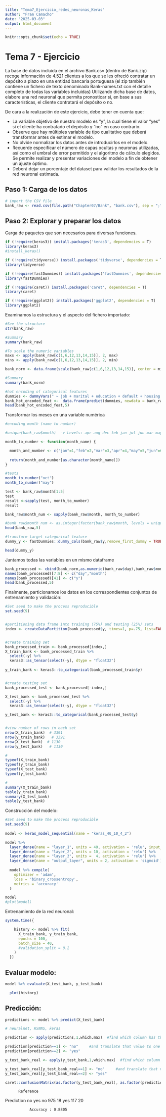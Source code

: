 ```yaml
---
title: "Tema7_Ejercicio_redes_neuronas_Keras"
author: "Fran Camacho"
date: "2025-03-03"
output: html_document
---
```


```r
knitr::opts_chunk$set(echo = TRUE)
```

# Tema 7 - Ejercicio

La base de datos incluida en el archivo Bank.csv (dentro de Bank.zip)
recoge información de 4.521 clientes a los que se les ofreció contratar un
depósito a plazo en una entidad bancaria portuguesa (el zip también
contiene un fichero de texto denominado Bank-names.txt con el detalle
completo de todas las variables incluidas)
Utilizando dicha base de datos, elabore una red neuronal que permita
pronosticar si, en base a sus características, el cliente contratará el
depósito o no.

De cara a la realización de este ejercicio, debe tener en cuenta que:

- La variable objetivo de nuestro modelo es “y”, la cual tiene el valor
“yes” si el cliente ha contratado el depósito y “no” en caso contrario.
- Observe que hay múltiples variable de tipo cualitativo que deberá
transformar antes de estimar el modelo.
- No olvide normalizar los datos antes de introducirlos en el modelo.
- Recuerde especificar el número de capas ocultas y neuronas
utilizadas, así como el umbral de error permitido y el algoritmo de
cálculo elegidos. Se permite realizar y presentar variaciones del
modelo a fin de obtener un ajuste óptimo.
- Deberá dejar un porcentaje del dataset para validar los resultados de
la red neuronal estimada.

## Paso 1: Carga de los datos

```r
# import the CSV file
bank_raw <- read.csv(file.path("Chapter07/Bank", "bank.csv"), sep = ";", stringsAsFactors = TRUE)
```


## Paso 2: Explorar y preparar los datos

Carga de paquetes que son necesarios para diversas funciones.

```r

if (!require(keras3)) install.packages('keras3', dependencies = T)
library(keras3)
#install_keras()

if (!require(tidyverse)) install.packages('tidyverse', dependencies = T)
library(tidyverse)

if (!require(fastDummies)) install.packages('fastDummies', dependencies = T)
library(fastDummies)

if (!require(caret)) install.packages('caret', dependencies = T)
library(caret)   

if (!require(ggplot2)) install.packages('ggplot2', dependencies = T)
library(ggplot2)

```

Examinamos la estructura y el aspecto del fichero importado:

```r
#See the structure
str(bank_raw)
```

```r
#Summary
summary(bank_raw)
```

```r
#To scale the numeric variables 
maxs <- apply(bank_raw[c(1,6,12,13,14,15)], 2, max)
mins <- apply(bank_raw[c(1,6,12,13,14,15)], 2, min)

bank_norm <- data.frame(scale(bank_raw[c(1,6,12,13,14,15)], center = mins, scale = maxs - mins))
```


```r
#Summary
summary(bank_norm)
```


```r
#hot encoding of categorical features         
dummies <- dummyVars(" ~ job + marital + education + default + housing + loan + contact + poutcome", data = bank_raw)
bank_hot_encoded_feat <-  data.frame(predict(dummies, newdata = bank_raw))
head(bank_hot_encoded_feat,5)
```

Transformar los meses en una variable numérica

```r
#encoding month (name to number)

#unique(bank_raw$month)  -> Levels: apr aug dec feb jan jul jun mar may nov oct sep

month_to_number <- function(month_name) {

  month_and_number <- c("jan"=1,"feb"=2,"mar"=3,"apr"=4,"may"=5,"jun"=6,"jul"=7,"aug"=8,"sep"=9,"oct"=10,"nov"=11,"dec"=12)
  
  return(month_and_number[as.character(month_name)])
}

#tests
month_to_number("oct")
month_to_number("may")

test <- bank_raw$month[1:5]
test
result <-sapply(test, month_to_number)
result


```

```r
bank_raw$month_num <- sapply(bank_raw$month, month_to_number)

#bank_raw$month_num <- as.integer(factor(bank_raw$month, levels = unique(bank_raw$month))) # codifica poniendo los números según aparecen en los levels, no Enero=1, Febrero=2 ...
head(bank_raw,5)
```
```r
#transform target categorical feature
dummy_y <- fastDummies::dummy_cols(bank_raw$y,remove_first_dummy = TRUE)

head(dummy_y)   
```

Juntamos todas las variables en un mismo dataframe

```r
bank_processed <- cbind(bank_norm,as.numeric(bank_raw$day),bank_raw$month_num,bank_hot_encoded_feat,dummy_y$.data_yes)
names(bank_processed)[7:8] <- c("day","month")
names(bank_processed)[41] <- c("y")
head(bank_processed,5)
```


Finalmente, particionamos los datos en los correspondientes conjuntos de entrenamiento y validación:

```r
#Set seed to make the process reproducible
set.seed(9)


#partitioning data frame into training (75%) and testing (25%) sets
index <- createDataPartition(bank_processed$y, times=1, p=.75, list=FALSE)


#create training set
bank_processed_train <- bank_processed[index,]
X_train_bank <- bank_processed_train %>% 
  select(-y) %>% 
  keras3::as_tensor(select(-y), dtype = "float32")
  
y_train_bank <- keras3::to_categorical(bank_processed_train$y)


#create testing set
bank_processed_test <- bank_processed[-index,]

X_test_bank <- bank_processed_test %>% 
  select(-y) %>% 
  keras3::as_tensor(select(-y), dtype = "float32")

y_test_bank <- keras3::to_categorical(bank_processed_test$y)


#view number of rows in each set
nrow(X_train_bank)  # 3391
nrow(y_train_bank)   # 3391
nrow(X_test_bank)  # 1130
nrow(y_test_bank)   # 1130
```
```r
#
typeof(X_train_bank)
typeof(y_train_bank)
typeof(X_test_bank)
typeof(y_test_bank)
```


```r
#
summary(X_train_bank)
table(y_train_bank)
summary(X_test_bank)
table(y_test_bank)
```


Construcción del modelo:

```r
#Set seed to make the process reproducible
set.seed(9)
  
model <- keras_model_sequential(name = "keras_40_10_4_2")

model %>%
  layer_dense(name = "layer_1", units = 40, activation = 'relu', input_shape = ncol(X_train_bank)) %>%
  layer_dense(name = "layer_2", units = 10, activation = 'relu') %>%
  layer_dense(name = "layer_3", units =  4, activation = 'relu') %>%
  layer_dense(name = "output_layer", units = 2, activation = 'sigmoid')
  
  model %>% compile(
    optimizer = 'adam',  
    loss = 'binary_crossentropy',
    metrics = 'accuracy'
  )
```



```r
model
#plot(model)
```

Entrenamiento de la red neuronal:

```r
system.time({

    history <- model %>% fit(
      X_train_bank, y_train_bank, 
      epochs = 100, 
      batch_size = 40,
      #validation_split = 0.2
    )
  })
```


## Evaluar modelo:

```r
model %>% evaluate(X_test_bank, y_test_bank)
```

```r
  plot(history)
```


## Predicción:

```r
predictions <- model %>% predict(X_test_bank)
```

```r
# neuralnet, RSNNS, keras

prediction <- apply(predictions,1,which.max)  #find which column has the highest value

prediction[prediction==1] <- "no"     #and translate that value to one of the two possible values
prediction[prediction==2] <- "yes"
```


```r

y_test_bank_real <- apply(y_test_bank,1,which.max)  #find which column has the highest value

y_test_bank_real[y_test_bank_real==1] <- "no"     #and translate that value to one of the two possible values
y_test_bank_real[y_test_bank_real==2] <- "yes"
```


```r
caret::confusionMatrix(as.factor(y_test_bank_real), as.factor(prediction), positive="yes", mode = "everything")
```

          Reference
Prediction  no yes
       no  975  18
       yes 117  20
                                          
               Accuracy : 0.8805 
               
               
               






